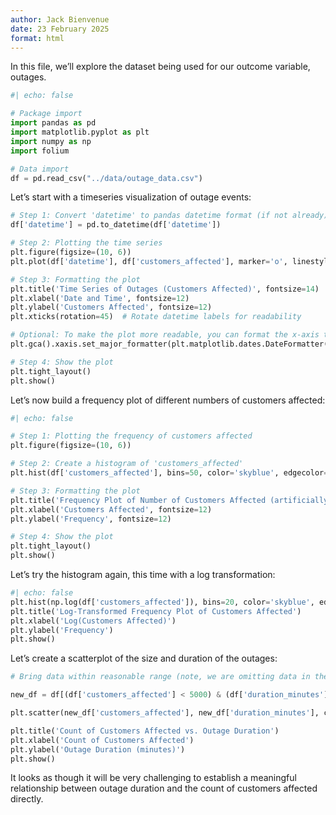 ```yaml
---
author: Jack Bienvenue
date: 23 February 2025
format: html
---
```


In this file, we'll explore the dataset being used for our outcome variable, outages.

``` python
#| echo: false

# Package import
import pandas as pd
import matplotlib.pyplot as plt
import numpy as np
import folium

# Data import
df = pd.read_csv("../data/outage_data.csv")
```

Let's start with a timeseries visualization of outage events:

``` python
# Step 1: Convert 'datetime' to pandas datetime format (if not already)
df['datetime'] = pd.to_datetime(df['datetime'])

# Step 2: Plotting the time series
plt.figure(figsize=(10, 6))
plt.plot(df['datetime'], df['customers_affected'], marker='o', linestyle='-', color='b')

# Step 3: Formatting the plot
plt.title('Time Series of Outages (Customers Affected)', fontsize=14)
plt.xlabel('Date and Time', fontsize=12)
plt.ylabel('Customers Affected', fontsize=12)
plt.xticks(rotation=45)  # Rotate datetime labels for readability

# Optional: To make the plot more readable, you can format the x-axis to show only the date
plt.gca().xaxis.set_major_formatter(plt.matplotlib.dates.DateFormatter('%Y-%m-%d %H:%M'))

# Step 4: Show the plot
plt.tight_layout()
plt.show()

```

Let's now build a frequency plot of different numbers of customers affected:

```python
#| echo: false

# Step 1: Plotting the frequency of customers affected
plt.figure(figsize=(10, 6))

# Step 2: Create a histogram of 'customers_affected'
plt.hist(df['customers_affected'], bins=50, color='skyblue', edgecolor='black', range=(0, 50))

# Step 3: Formatting the plot
plt.title('Frequency Plot of Number of Customers Affected (artificially small range)', fontsize=14)
plt.xlabel('Customers Affected', fontsize=12)
plt.ylabel('Frequency', fontsize=12)

# Step 4: Show the plot
plt.tight_layout()
plt.show()
```

Let's try the histogram again, this time with a log transformation:

```python
#| echo: false
plt.hist(np.log(df['customers_affected']), bins=20, color='skyblue', edgecolor='black')
plt.title('Log-Transformed Frequency Plot of Customers Affected')
plt.xlabel('Log(Customers Affected)')
plt.ylabel('Frequency')
plt.show()
```

Let's create a scatterplot of the size and duration of the outages:

``` python
# Bring data within reasonable range (note, we are omitting data in the output which we have not shown to be outliers, this is simply for scaling for a better sense of the data distribution)

new_df = df[(df['customers_affected'] < 5000) & (df['duration_minutes'] < 1440)] 

plt.scatter(new_df['customers_affected'], new_df['duration_minutes'], color='blue', s=5, alpha=0.1)

plt.title('Count of Customers Affected vs. Outage Duration')
plt.xlabel('Count of Customers Affected')
plt.ylabel('Outage Duration (minutes)')
plt.show()

```

It looks as though it will be very challenging to establish a meaningful relationship between outage duration and the count of customers affected directly.